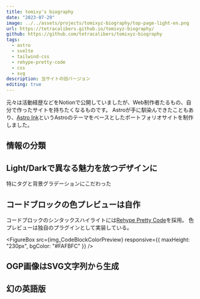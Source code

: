 ```yaml
---
title: tomixy's biography
date: "2023-07-29"
image: ../../assets/projects/tomixyz-biography/top-page-light-en.png
url: https://tetracalibers.github.io/tomixyz-biography/
github: https://github.com/tetracalibers/tomixyz-biography
tags:
  - astro
  - svelte
  - tailwind-css
  - rehype-pretty-code
  - css
  - svg
description: 当サイトの旧バージョン
editing: true
---
```




元々は活動経歴などをNotionで公開していましたが、Web制作者たるもの、自分で作ったサイトを持ちたくなるものです。
Astroが手に馴染んできたこともあり、[Astro Ink](https://astro.build/themes/details/astro-ink/)というAstroのテーマをベースとしたポートフォリオサイトを制作しました。

## 情報の分類

## Light/Darkで異なる魅力を放つデザインに

特にタグと背景グラデーションにこだわった

<VStack>
  <FigureBox src={img_TagsLight} />
  <FigureBox src={img_TagsDark} />
</VStack>

## コードブロックの色プレビューは自作

コードブロックのシンタックスハイライトには[Rehype Pretty Code](https://rehype-pretty.pages.dev/)を採用。
色プレビューは独自のプラグインとして実装している。

<FigureBox src={img_CodeBlockColorPreview} responsive={{ maxHeight: "230px", bgColor: "#FAFBFC" }} />

## OGP画像はSVG文字列から生成

## 幻の英語版
